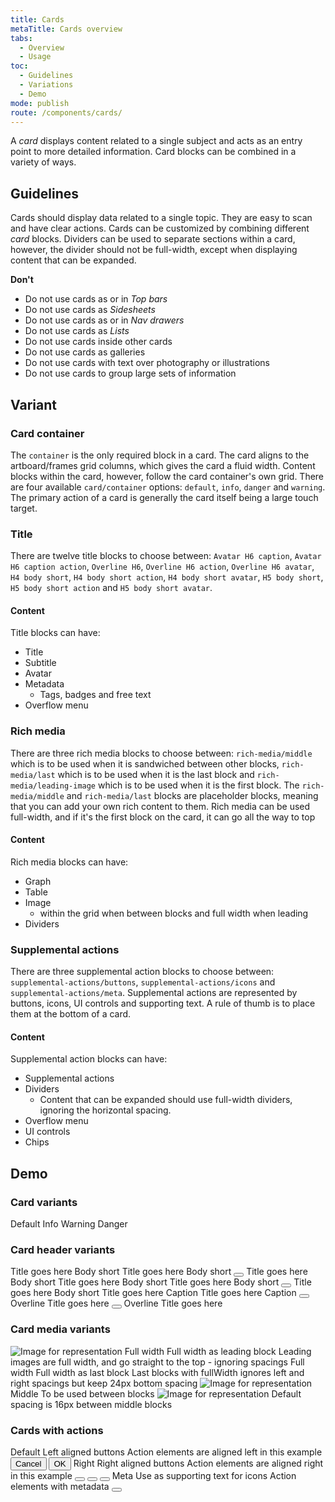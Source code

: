 ```yaml
---
title: Cards
metaTitle: Cards overview
tabs:
  - Overview
  - Usage
toc:
  - Guidelines
  - Variations
  - Demo
mode: publish
route: /components/cards/
---
```



A _card_ displays content related to a single subject and acts as an entry point to more detailed information. Card blocks can be combined in a variety of ways.

## Guidelines

Cards should display data related to a single topic. They are easy to scan and have clear actions. Cards can be customized by combining different _card_ blocks. Dividers can be used to separate sections within a card, however, the divider should not be full-width, except when displaying content that can be expanded.

**Don't**

- Do not use cards as or in _Top bars_
- Do not use cards as _Sidesheets_
- Do not use cards as or in _Nav drawers_
- Do not use cards as _Lists_
- Do not use cards inside other cards
- Do not use cards as galleries
- Do not use cards with text over photography or illustrations
- Do not use cards to group large sets of information

## Variant

### Card container

The `container` is the only required block in a card. The card aligns to the artboard/frames grid columns, which gives the card a fluid width. Content blocks within the card, however, follow the card container's own grid. There are four available `card/container` options: `default`, `info`, `danger` and `warning`. The primary action of a card is generally the card itself being a large touch target.

<FigmaImage
  url="https://www.figma.com/file/0bGXR2sCwMVSDNyyzu5BXrO5/UI%E2%80%94User-Interface?node-id=17808%3A0"
  alt="Figma design of card container"
/>

### Title

There are twelve title blocks to choose between: `Avatar H6 caption`, `Avatar H6 caption action`, `Overline H6`, `Overline H6 action`, `Overline H6 avatar`, `H4 body short`, `H4 body short action`, `H4 body short avatar`, `H5 body short`, `H5 body short action` and `H5 body short avatar`.

#### Content

Title blocks can have:

- Title
- Subtitle
- Avatar
- Metadata
  - Tags, badges and free text
- Overflow menu

<FigmaImage
  url="https://www.figma.com/file/0bGXR2sCwMVSDNyyzu5BXrO5/UI%E2%80%94User-Interface?node-id=17814%3A492"
  alt="Figma design of card content"
/>

### Rich media

There are three rich media blocks to choose between: `rich-media/middle` which is to be used when it is sandwiched between other blocks, `rich-media/last` which is to be used when it is the last block and `rich-media/leading-image` which is to be used when it is the first block. The `rich-media/middle` and `rich-media/last` blocks are placeholder blocks, meaning that you can add your own rich content to them. Rich media can be used full-width, and if it's the first block on the card, it can go all the way to top

#### Content

Rich media blocks can have:

- Graph
- Table
- Image
  - within the grid when between blocks and full width when leading
- Dividers

<FigmaImage
  url="https://www.figma.com/file/0bGXR2sCwMVSDNyyzu5BXrO5/UI%E2%80%94User-Interface?node-id=17808%3A137"
  alt="Figma design of card rich media blocks"
/>

### Supplemental actions

There are three supplemental action blocks to choose between: `supplemental-actions/buttons`, `supplemental-actions/icons` and `supplemental-actions/meta`. Supplemental actions are represented by buttons, icons, UI controls and supporting text. A rule of thumb is to place them at the bottom of a card.

#### Content

Supplemental action blocks can have:

- Supplemental actions
- Dividers
  - Content that can be expanded should use full-width dividers, ignoring the horizontal spacing.
- Overflow menu
- UI controls
- Chips

<FigmaImage
  url="https://www.figma.com/file/0bGXR2sCwMVSDNyyzu5BXrO5/UI%E2%80%94User-Interface?node-id=17808%3A157"
  alt="Figma design of supplemental action"
/>

## Demo

### Card variants

<Playground>
  <div
    style={{
      display: 'grid',
      gridTemplateColumns: 'repeat(2, 260px)',
      gridGap: '32px',
    }}
  >
    <Card>
      <Card.CardHeader>
        <Typography variant="h5">Default</Typography>
      </Card.CardHeader>
    </Card>
    <Card variant="info">
      <Card.CardHeader>
        <Typography variant="h5">Info</Typography>
      </Card.CardHeader>
    </Card>
    <Card variant="warning">
      <Card.CardHeader>
        <Typography variant="h5">Warning</Typography>
      </Card.CardHeader>
    </Card>
    <Card variant="danger">
      <Card.CardHeader>
        <Typography variant="h5">Danger</Typography>
      </Card.CardHeader>
    </Card>
  </div>
</Playground>

### Card header variants

<Playground>
  <div
    style={{
      display: 'grid',
      gridTemplateColumns: 'repeat(2, 260px)',
      gridGap: '32px',
    }}
  >
    <Card variant="info">
      <Card.CardHeader>
        <Card.CardHeaderTitle>
          <Typography variant="h4">Title goes here</Typography>
          <Typography variant="body_short">Body short</Typography>
        </Card.CardHeaderTitle>
      </Card.CardHeader>
    </Card>
    <Card>
      <Card.CardHeader>
        <Card.CardHeaderTitle>
          <Typography variant="h4">Title goes here</Typography>
          <Typography variant="body_short">Body short</Typography>
        </Card.CardHeaderTitle>
        <Button variant="ghost_icon">
          <Icon name="more_vertical" title="more action" size={48}></Icon>
        </Button>
      </Card.CardHeader>
    </Card>
    <Card variant="danger">
      <Card.CardHeader>
        <Card.CardHeaderTitle>
          <Typography variant="h4">Title goes here</Typography>
          <Typography variant="body_short">Body short</Typography>
        </Card.CardHeaderTitle>
        <Avatar alt="Kitten" src="https://i.imgur.com/UM3mrju.jpg" size={40} />
      </Card.CardHeader>
    </Card>
    <Card variant="warning">
      <Card.CardHeader>
        <Card.CardHeaderTitle>
          <Typography variant="h5">Title goes here</Typography>
          <Typography variant="body_short">Body short</Typography>
        </Card.CardHeaderTitle>
      </Card.CardHeader>
    </Card>
    <Card>
      <Card.CardHeader>
        <Card.CardHeaderTitle>
          <Typography variant="h5">Title goes here</Typography>
          <Typography variant="body_short">Body short</Typography>
        </Card.CardHeaderTitle>
        <Button variant="ghost_icon">
          <Icon name="more_vertical" title="more action" size={48}></Icon>
        </Button>
      </Card.CardHeader>
    </Card>
    <Card variant="danger">
      <Card.CardHeader>
        <Card.CardHeaderTitle>
          <Typography variant="h5">Title goes here</Typography>
          <Typography variant="body_short">Body short</Typography>
        </Card.CardHeaderTitle>
        <Avatar alt="Kitten" src="https://i.imgur.com/UM3mrju.jpg" size={40} />
      </Card.CardHeader>
    </Card>
    <Card>
      <Card.CardHeader>
        <Avatar alt="Kitten" src="https://i.imgur.com/UM3mrju.jpg" size={40} />
        <Card.CardHeaderTitle>
          <Typography variant="h6">Title goes here</Typography>
          <Typography variant="body_short">Caption</Typography>
        </Card.CardHeaderTitle>
      </Card.CardHeader>
    </Card>
    <Card variant="info">
      <Card.CardHeader>
        <Avatar alt="Kitten" src="https://i.imgur.com/UM3mrju.jpg" size={40} />
        <Card.CardHeaderTitle>
          <Typography variant="h6">Title goes here</Typography>
          <Typography variant="body_short">Caption</Typography>
        </Card.CardHeaderTitle>
        <Button variant="ghost_icon">
          <Icon name="more_vertical" title="more action" size={48}></Icon>
        </Button>
      </Card.CardHeader>
    </Card>
    <Card>
      <Card.CardHeader>
        <Card.CardHeaderTitle>
          <Typography variant="overline">Overline</Typography>
          <Typography variant="h6">Title goes here</Typography>
        </Card.CardHeaderTitle>
        <Button variant="ghost_icon">
          <Icon name="more_vertical" title="more action" size={48}></Icon>
        </Button>
      </Card.CardHeader>
    </Card>
    <Card variant="warning">
      <Card.CardHeader>
        <Card.CardHeaderTitle>
          <Typography variant="overline">Overline</Typography>
          <Typography variant="h6">Title goes here</Typography>
        </Card.CardHeaderTitle>
      </Card.CardHeader>
    </Card>
  </div>
</Playground>

### Card media variants

<Playground>
  <div
    style={{
      display: 'grid',
      gridTemplateColumns: 'repeat(2, 260px)',
      gridGap: '32px',
    }}
  >
    <Card>
      <Card.CardMedia fullWidth>
        <img
          src="https://i.imgur.com/UM3mrju.jpg"
          alt="Image for representation"
        />
      </Card.CardMedia>
      <Card.CardHeader>
        <Card.CardHeaderTitle>
          <Typography variant="h5">Full width</Typography>
          <Typography variant="body_short">
            Full width as leading block
          </Typography>
        </Card.CardHeaderTitle>
      </Card.CardHeader>
      <Typography variant="body_short">
        Leading images are full width, and go straight to the top - ignoring
        spacings
      </Typography>
    </Card>
    <Card>
      <Card.CardHeader>
        <Card.CardHeaderTitle>
          <Typography variant="h5">Full width</Typography>
          <Typography variant="body_short">Full width as last block</Typography>
        </Card.CardHeaderTitle>
      </Card.CardHeader>
      <Typography variant="body_short">
        Last blocks with fullWidth ignores left and right spacings but keep 24px
        bottom spacing
      </Typography>
      <Card.CardMedia fullWidth>
        <img
          src="https://i.imgur.com/UM3mrju.jpg"
          alt="Image for representation"
        />
      </Card.CardMedia>
    </Card>
    <Card>
      <Card.CardHeader>
        <Card.CardHeaderTitle>
          <Typography variant="h5">Middle</Typography>
          <Typography variant="body_short">
            To be used between blocks
          </Typography>
        </Card.CardHeaderTitle>
      </Card.CardHeader>
      <Card.CardMedia fullWidth>
        <img
          src="https://i.imgur.com/UM3mrju.jpg"
          alt="Image for representation"
        />
      </Card.CardMedia>
      <Typography variant="body_short">
        Default spacing is 16px between middle blocks
      </Typography>
    </Card>
  </div>
</Playground>

### Cards with actions

<Playground>
  <div
    style={{
      display: 'grid',
      gridTemplateColumns: 'repeat(2, 260px)',
      gridGap: '32px',
    }}
  >
    <Card>
      <Card.CardHeader>
        <Card.CardHeaderTitle>
          <Typography variant="h5">Default</Typography>
          <Typography variant="body_short">Left aligned buttons</Typography>
        </Card.CardHeaderTitle>
      </Card.CardHeader>
      <Typography variant="body_short">
        Action elements are aligned left in this example
      </Typography>
      <Card.CardActions>
        <Button>Cancel</Button>
        <Button>OK</Button>
      </Card.CardActions>
    </Card>
    <Card>
      <Card.CardHeader>
        <Card.CardHeaderTitle>
          <Typography variant="h5">Right</Typography>
          <Typography variant="body_short">Right aligned buttons</Typography>
        </Card.CardHeaderTitle>
      </Card.CardHeader>
      <Typography variant="body_short">
        Action elements are aligned right in this example
      </Typography>
      <Card.CardActions alignRight>
        <Button variant="ghost_icon">
          <Icon name="person_add" title="add person action" size={48}></Icon>
        </Button>
        <Button variant="ghost_icon">
          <Icon name="settings" title="settings action" size={48}></Icon>
        </Button>
        <Button variant="ghost_icon">
          <Icon name="save" title="save action" size={48}></Icon>
        </Button>
      </Card.CardActions>
    </Card>
    <Card>
      <Card.CardHeader>
        <Card.CardHeaderTitle>
          <Typography variant="h5">Meta</Typography>
          <Typography variant="body_short">
            Use as supporting text for icons
          </Typography>
        </Card.CardHeaderTitle>
      </Card.CardHeader>
      <Typography variant="body_short">
        Action elements with metadata
      </Typography>
      <Card.CardActions meta="Share">
        <Button variant="ghost_icon">
          <Icon name="share" title="share action" size={48}></Icon>
        </Button>
      </Card.CardActions>
    </Card>
  </div>
</Playground>
